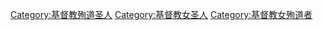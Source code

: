 [[Category:基督教殉道圣人|Category:基督教殉道圣人]]
[[Category:基督教女圣人|Category:基督教女圣人]]
[[Category:基督教女殉道者|Category:基督教女殉道者]]